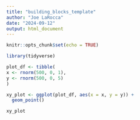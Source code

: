 ```yaml
---
title: "building_blocks_template"
author: "Joe LaRocca"
date: "2024-09-12"
output: html_document
---
```


```r
knitr::opts_chunk$set(echo = TRUE)
```

```r

library(tidyverse)

```


```r

plot_df <- tibble(
x <- rnorm(500, 0, 1),
y <- rnorm(500, 0, 5)
)

```

```r

xy_plot <- ggplot(plot_df, aes(x = x, y = y)) + 
  geom_point()

xy_plot

```


